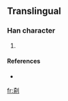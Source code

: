 ==Translingual==

===Han character===
{{Han char|rn=18|rad=刀|as=07|sn=9|four=|canj=大廿中弓 (KTLN)}}

# {{defn|Han|sort=刀07}}

====References====
* {{Han ref|kx=0140.291|dkj=|dj=|hdz=|uh=34EB|ud=13547|bh=|bd=}}

[[fr:㓫]]